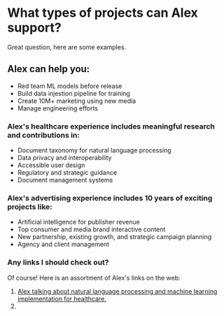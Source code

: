 # What types of projects can Alex support?

Great question, here are some examples.

## Alex can help you:

- Red team ML models before release
- Build data injestion pipeline for training
- Create 10M+ marketing using new media
- Manage engineering efforts

### Alex's healthcare experience includes meaningful research and contributions in:

- Document taxonomy for natural language processing
- Data privacy and interoperability
- Accessible user design
- Regulatory and strategic guidance
- Document management systems

### Alex's advertising experience includes 10 years of exciting projects like:

- Artificial intelligence for publisher revenue
- Top consumer and media brand interactive content
- New partnership, existing growth, and strategic campaign planning
- Agency and client management

### Any links I should check out?

Of course! Here is an assortment of Alex's links on the web:

1. [Alex talking about natural language processing and machine learning implementation for healthcare.](https://youtu.be/Z_w2EEPDXt8)
2.